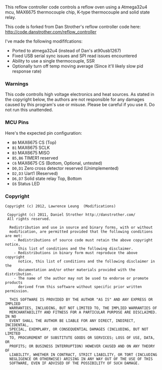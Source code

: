 This reflow controller code controls a reflow oven using a Atmega32u4 mcu, MAX6675 thermocouple chip, K-type thermocouple and solid state relay.

This code is forked from Dan Strother's reflow controller code here: http://code.danstrother.com/reflow_controller

I've made the following modififcations:

* Ported to atmega32u4 (instead of Dan's at90usb1267)
* Fixed USB serial sync issues and SPI read issues encountered
* Ability to use a single thermocouple, SSR
* Optionally turn off temp moving average (Since it'll likely slow pid response rate)


=== Warnings ===

This code controlls high voltage electronics and heat sources. As stated in the copyright below, the authors are not responsible for any damages caused by this program's use or misuse.  Please be careful if you use it. Do not run this unattended.

=== MCU Pins ===

Here's the expected pin configuration:

* <code>B0</code> MAX6675 CS (Top)
* <code>B1</code> MAX6675 SCLK
* <code>B3</code> MAX6675 MISO
* <code>B5,B6</code> TIMER1 reserved
* <code>C6</code> MAX6675 CS (Bottom, Optional, untested)
* <code>D0,D1</code> Zero cross detector reserved (Unimplemented)
* <code>D2,D3</code> Uart1 (Reserved)
* <code>D6,D7</code> Solid state relay Top, Bottom 
* <code>E6</code> Status LED


=== Copyright ===

<pre style="white-space: pre-wrap">Copyright (c) 2012, Lawrence Leung  (Modifications)

 Copyright (c) 2011, Daniel Strother http://danstrother.com/
 All rights reserved.
  
  Redistribution and use in source and binary forms, with or without
  modification, are permitted provided that the following conditions are met:
    - Redistributions of source code must retain the above copyright notice,
      this list of conditions and the following disclaimer.
    - Redistributions in binary form must reproduce the above copyright
      notice, this list of conditions and the following disclaimer in the
      documentation and/or other materials provided with the distribution.
    - The name of the author may not be used to endorse or promote products
      derived from this software without specific prior written permission.
  
  THIS SOFTWARE IS PROVIDED BY THE AUTHOR "AS IS" AND ANY EXPRESS OR IMPLIED
  WARRANTIES, INCLUDING, BUT NOT LIMITED TO, THE IMPLIED WARRANTIES OF
  MERCHANTABILITY AND FITNESS FOR A PARTICULAR PURPOSE ARE DISCLAIMED. IN NO
  EVENT SHALL THE AUTHOR BE LIABLE FOR ANY DIRECT, INDIRECT, INCIDENTAL,
  SPECIAL, EXEMPLARY, OR CONSEQUENTIAL DAMAGES (INCLUDING, BUT NOT LIMITED
  TO, PROCUREMENT OF SUBSTITUTE GOODS OR SERVICES; LOSS OF USE, DATA, OR
  PROFITS; OR BUSINESS INTERRUPTION) HOWEVER CAUSED AND ON ANY THEORY OF
  LIABILITY, WHETHER IN CONTRACT, STRICT LIABILITY, OR TORT (INCLUDING
  NEGLIGENCE OR OTHERWISE) ARISING IN ANY WAY OUT OF THE USE OF THIS
  SOFTWARE, EVEN IF ADVISED OF THE POSSIBILITY OF SUCH DAMAGE.</pre>

